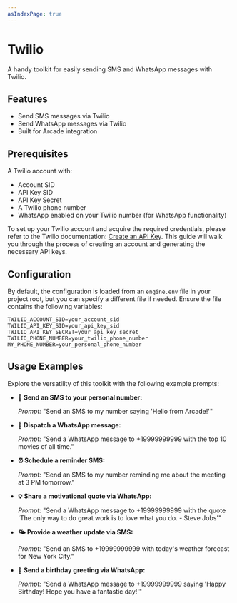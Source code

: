 ```yaml
---
asIndexPage: true
---
```

# Twilio

A handy toolkit for easily sending SMS and WhatsApp messages with Twilio.

## Features

- Send SMS messages via Twilio
- Send WhatsApp messages via Twilio
- Built for Arcade integration

## Prerequisites

A Twilio account with:

- Account SID
- API Key SID
- API Key Secret
- A Twilio phone number
- WhatsApp enabled on your Twilio number (for WhatsApp functionality)

To set up your Twilio account and acquire the required credentials, please refer to the Twilio documentation: [Create an API Key](https://www.twilio.com/docs/iam/api-keys#create-an-api-key). This guide will walk you through the process of creating an account and generating the necessary API keys.

## Configuration

By default, the configuration is loaded from an `engine.env` file in your project root, but you can specify a different file if needed. Ensure the file contains the following variables:

```env
TWILIO_ACCOUNT_SID=your_account_sid
TWILIO_API_KEY_SID=your_api_key_sid
TWILIO_API_KEY_SECRET=your_api_key_secret
TWILIO_PHONE_NUMBER=your_twilio_phone_number
MY_PHONE_NUMBER=your_personal_phone_number
```

## Usage Examples

Explore the versatility of this toolkit with the following example prompts:

- **📩 Send an SMS to your personal number:**

  _Prompt:_ "Send an SMS to my number saying 'Hello from Arcade!'"

- **💬 Dispatch a WhatsApp message:**

  _Prompt:_ "Send a WhatsApp message to +19999999999 with the top 10 movies of all time."

- **⏰ Schedule a reminder SMS:**

  _Prompt:_ "Send an SMS to my number reminding me about the meeting at 3 PM tomorrow."

- **💡 Share a motivational quote via WhatsApp:**

  _Prompt:_ "Send a WhatsApp message to +19999999999 with the quote 'The only way to do great work is to love what you do. - Steve Jobs'"

- **🌤️ Provide a weather update via SMS:**

  _Prompt:_ "Send an SMS to +19999999999 with today's weather forecast for New York City."

- **🎉 Send a birthday greeting via WhatsApp:**

  _Prompt:_ "Send a WhatsApp message to +19999999999 saying 'Happy Birthday! Hope you have a fantastic day!'"
